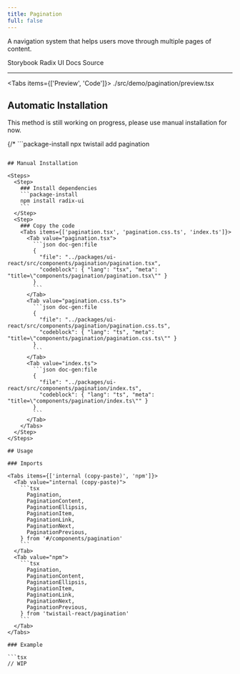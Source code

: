 ```yaml
---
title: Pagination
full: false
---
```


A navigation system that helps users move through multiple pages of content.

<Badges>
  <BadgeLink href="https://storybook.twistail.com/?path=/docs/base-components-pagination--default" external>
    Storybook
  </BadgeLink>
  <BadgeLink href="https://www.radix-ui.com/primitives/docs/utilities/slot" external>
    Radix UI Docs
  </BadgeLink>
  <BadgeLink href="https://github.com/riipandi/twistail/tree/main/packages/ui-react/src/components/pagination" external>
    Source
  </BadgeLink>
</Badges>

---


<Tabs items={['Preview', 'Code']}>
  <Tab value="Preview" className="rounded-b-xl flex min-h-44 flex-wrap items-center justify-center gap-4 py-20 not-prose">
    <Demo />
  </Tab>
  <Tab value="Code">
    <include cwd lang="tsx">./src/demo/pagination/preview.tsx</include>
  </Tab>
</Tabs>

## Automatic Installation

<Callout type='warn'>
  This method is still working on progress, please use manual installation for now.
</Callout>

{/* ```package-install
npx twistail add pagination
``` */}

## Manual Installation

<Steps>
  <Step>
    ### Install dependencies
    ```package-install
    npm install radix-ui
    ```
  </Step>
  <Step>
    ### Copy the code
    <Tabs items={['pagination.tsx', 'pagination.css.ts', 'index.ts']}>
      <Tab value="pagination.tsx">
        ```json doc-gen:file
        {
          "file": "../packages/ui-react/src/components/pagination/pagination.tsx",
          "codeblock": { "lang": "tsx", "meta": "title=\"components/pagination/pagination.tsx\"" }
        }
        ```
      </Tab>
      <Tab value="pagination.css.ts">
        ```json doc-gen:file
        {
          "file": "../packages/ui-react/src/components/pagination/pagination.css.ts",
          "codeblock": { "lang": "ts", "meta": "title=\"components/pagination/pagination.css.ts\"" }
        }
        ```
      </Tab>
      <Tab value="index.ts">
        ```json doc-gen:file
        {
          "file": "../packages/ui-react/src/components/pagination/index.ts",
          "codeblock": { "lang": "ts", "meta": "title=\"components/pagination/index.ts\"" }
        }
        ```
      </Tab>
    </Tabs>
  </Step>
</Steps>

## Usage

### Imports

<Tabs items={['internal (copy-paste)', 'npm']}>
  <Tab value="internal (copy-paste)">
    ```tsx
      Pagination,
      PaginationContent,
      PaginationEllipsis,
      PaginationItem,
      PaginationLink,
      PaginationNext,
      PaginationPrevious,
    } from '#/components/pagination'
    ```
  </Tab>
  <Tab value="npm">
    ```tsx
      Pagination,
      PaginationContent,
      PaginationEllipsis,
      PaginationItem,
      PaginationLink,
      PaginationNext,
      PaginationPrevious,
    } from 'twistail-react/pagination'
    ```
  </Tab>
</Tabs>

### Example

```tsx
// WIP
```
